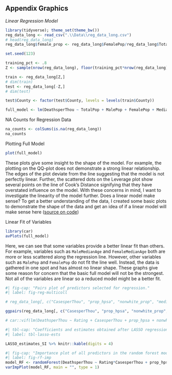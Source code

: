 
## Appendix Graphics

*Linear Regression Model*
```r
library(tidyverse); theme_set(theme_bw())
reg_data_long <- read_csv(".\\Data\\reg_data_long.csv")
# head(reg_data_long)
reg_data_long$female_prop <- reg_data_long$FemalePop/reg_data_long$TotalPop

set.seed(123)

training_pct <- .8
Z <- sample(nrow(reg_data_long), floor(training_pct*nrow(reg_data_long)))

train <- reg_data_long[Z,]
# dim(train)
test <- reg_data_long[-Z,]
# dim(test)

test$County <- factor(test$County, levels = levels(train$County))

full_model <- lm(DeathsperThou ~ TotalPop + MalePop + FemalePop + MedianAge + MaleMedianAge + FemaleMedianAge + Under5yoPop + Under18yoPop + Pop21andOlder + Pop55andOlder + Pop60andOlder + Pop65andOlder + num_desig + amer_indian + black + hispanic + asian + multi_race + pac_island + white + poverty + labor_force + unemployed + median_income + TotalDeaths + TotalCases + prop_hpsa + nonwhite_prop + Rating + Deaths + unempl_prop + poverty_prop + prop55older + Cases + HospNumber + CasesperThou + female_prop , data = train)
```

NA Counts for Regression Data
```r
na_counts <- colSums(is.na(reg_data_long))
na_counts

```
Plotting Full Model
```r
plot(full_model)
```
These plots give some insight to the shape of the model. For example, the plotting on the QQ-plot does not demonstrate a strong linear relationship. The edges of the plot deviate from the line suggesting that the model is not perfectly linear. Further, the scattered dots on the Leverage plot show several points on the line of Cook's Distance signifying that they have overstated influence on the model. With these concerns in mind, I want to investigate the linearity of the model further. Does a linear model make sense? To get a better understanding of the data, I created some basic plots to demonstrate the shape of the data and get an idea of if a linear model will make sense here ([source on code](https://www.statology.org/plot-multiple-linear-regression-in-r/))

Linear Fit of Variables
```r

library(car)
avPlots(full_model)

```
Here, we can see that some variables provide a better linear fit than others. For example, variables such as `MaleMedianAge` and `FemaleMedianAge` both are more or less scattered along the regression line. However, other variables such as `MalePop` and `FemalePop` do not fit the line well. Instead, the data is gathered in one spot and has almost no linear shape. These graphs give some reason for concern that the basic full model will not be the strongest. Not all of the variables are linear so a reduced model might be a better fit. 


```r
#| fig-cap: "Pairs plot of predictors selected for regression."
#| label: fig-reg-multicoll

# reg_data_long[, c("CasesperThou", "prop_hpsa", "nonwhite_prop", "median_income", "unempl_prop","poverty_prop", "prop55older", "HospNumber")]

ggpairs(reg_data_long[, c("CasesperThou", "prop_hpsa", "nonwhite_prop", "median_income", "unempl_prop","poverty_prop", "prop55older", "HospNumber")])

# car::vif(lm(DeathsperThou ~ Rating + CasesperThou + prop_hpsa + nonwhite_prop + median_income + unempl_prop + poverty_prop + prop55older + HospNumber, data = train))
```


```r
#| tbl-cap: "Coefficients and estimates obtained after LASSO regression at two different L1 penalty strengths."
#| label: tbl-lasso-ests

LASSO_estimates_SI %>% knitr::kable(digits = 4)
```


```r
#| fig-cap: "Importance plot of all predictors in the random forest model."
#| label: fig-rf-imp
model_RF <- randomForest(DeathsperThou ~ Rating*CasesperThou + prop_hpsa + nonwhite_prop + median_income + unempl_prop + poverty_prop + Rating*prop55older + Rating*HospNumber, data = train, importance = TRUE, mtry = 7, ntree = 398)
varImpPlot(model_RF, main = "", type = 1)
```

